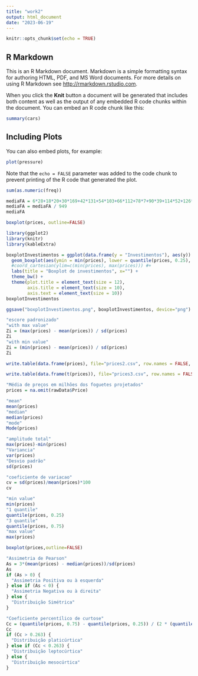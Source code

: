 ```yaml
---
title: "work2"
output: html_document
date: "2023-06-19"
---
```


```r
knitr::opts_chunk$set(echo = TRUE)
```

## R Markdown

This is an R Markdown document. Markdown is a simple formatting syntax for authoring HTML, PDF, and MS Word documents. For more details on using R Markdown see <http://rmarkdown.rstudio.com>.

When you click the **Knit** button a document will be generated that includes both content as well as the output of any embedded R code chunks within the document. You can embed an R code chunk like this:

```r
summary(cars)
```

## Including Plots

You can also embed plots, for example:

```r
plot(pressure)
```

Note that the `echo = FALSE` parameter was added to the code chunk to prevent printing of the R code that generated the plot.


```r
sum(as.numeric(freq))
```

```r

mediaFA = 6*28+18*20+30*169+42*131+54*103+66*112+78*7+90*39+114*52+126*18+138*12+150*18+162*15+186*3+198*75+354*11+450*136
mediaFA = mediaFA / 949
mediaFA

```

```r
boxplot(prices, outline=FALSE)
```

```r
library(ggplot2)
library(knitr)
library(kableExtra)
```

```r
boxplotInvestimentos = ggplot(data.frame(y = "Investimentos"), aes(y)) +
  geom_boxplot(aes(ymin = min(prices), lower = quantile(prices, 0.25), middle = median(prices), upper = quantile(prices, 0.75), ymax = max(prices)), stat = "identity") +
  #coord_cartesian(ylim=c(min(prices), max(prices))) #+
  labs(title = "Boxplot de investimentos", x="") +
  theme_bw() +
  theme(plot.title = element_text(size = 12),
        axis.title = element_text(size = 10),
        axis.text = element_text(size = 10))
boxplotInvestimentos
```
```r
ggsave("boxplotInvestimentos.png", boxplotInvestimentos, device="png")
```

```r
"escore padronizado"
"with max value"
Zi = (max(prices) - mean(prices)) / sd(prices)
Zi
"with min value"
Zi = (min(prices) - mean(prices)) / sd(prices)
Zi
```

```r
write.table(data.frame(prices), file="prices2.csv", row.names = FALSE, col.names= FALSE, sep=",")
```

```r
write.table(data.frame(t(prices)), file="prices3.csv", row.names = FALSE, col.names= FALSE, sep=",")
```

```r
"Média de preços em milhões dos foguetes projetados"
prices = na.omit(rawData$Price)

"mean"
mean(prices)
"median"
median(prices)
"mode"
Mode(prices)

"amplitude total"
max(prices)-min(prices)
"Variancia"
var(prices)
"Desvio padrão"
sd(prices)

"coeficiente de variacao"
cv = sd(prices)/mean(prices)*100
cv

"min value"
min(prices)
"1 quantile"
quantile(prices, 0.25)
"3 quantile"
quantile(prices, 0.75)
"max value"
max(prices)
```

```r
boxplot(prices,outline=FALSE)
```

```r
"Assimetria de Pearson"
As = 3*(mean(prices) - median(prices))/sd(prices)
As
if (As > 0) {
  "Assimetria Positiva ou à esquerda"
} else if (As < 0) {
  "Assimetria Negativa ou à direita"
} else {
  "Distribuição Simétrica"
}
```

```r
"Coeficiente percentílico de curtose"
Cc = (quantile(prices, 0.75) - quantile(prices, 0.25)) / (2 * (quantile(prices, 0.9) - quantile(prices, 0.1)))
Cc
if (Cc > 0.263) {
  "Distribuição platicúrtica"
} else if (Cc < 0.263) {
  "Distribuição leptocúrtica"
} else {
  "Distribuição mesocúrtica"
}
```